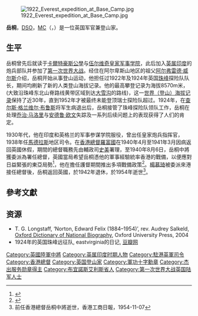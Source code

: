 {{Infobox military person
 |width_style        = person
 |name               = Edward F. Norton<br/>岳桐
 |honorific_suffix   = {{post-nominals|country=GBR|size=100%|DSO|MC}}
 |image              = <!-- 檔案不存在 File:EdwardFelixNorton.jpg ，可從英文維基百科取得 -->
 |caption            = 岳桐，攝於1952年。
 |birth_name         = Edward Felix Norton
 |birth_date         = {{birth date|1884|02|21|df=y}}
 |birth_place        = {{flag|阿根廷}}[[圣伊西德罗_(布宜诺斯艾利斯)|圣伊西德罗]]
 |death_date         = {{death date and age|1954|11|03|1884|02|21|df=y}}
 |death_place        = {{UK}}[[汉普郡|汉普郡]][[温彻斯特|温彻斯特]]
 |allegiance         = {{flagu|United Kingdom|size=20px}}
 | 職業              =  [[登山家|登山家]], [[军官|军官]]
 |branch_label       = Branch
 |branch             = [[File:Royal_Artillery_Badge.jpg|23px]] [[英國皇家砲兵|英國皇家砲兵]]
 |serviceyears_label = Service years
 |serviceyears       = 1903–1942
 |rank               = [[中將|中將]]（Lieutenant-general）
 |battles_label      = 參與遠征
 |battles            = {{plainlist|class=nowrap|
* {{tsl|en|1922 British Mount Everest expedition|1922年英國珠穆朗瑪峰遠征隊}}
* {{tsl|en|1924 British Mount Everest expedition|1924年英國珠穆朗瑪峰遠征隊}}
* {{tsl|en|1952 Swiss Mount Everest expedition|1952年瑞士珠穆朗瑪峰遠征隊}}
}}
}}

[[File:1922_Everest_expedition_at_Base_Camp.jpg|thumb]]

'''岳桐'''，[[傑出服務勳章|DSO]]，[[傑出服務勳章|MC]]（{{lang-en|Edward Felix Norton}}，{{bd|1884年|2月21日|1954年|11月3日}}）是一位英国军官兼登山家。

==生平==
岳桐曾先后就读于[[卡爾特豪斯公學|卡爾特豪斯公學]]与[[伍尔维奇皇家军事学院|伍尔维奇皇家军事学院]]，此后加入[[英属印度|英属印度]]的炮兵部队并参加了[[第一次世界大战|第一次世界大战]]。经住在阿尔卑斯山地区的祖父[[阿尔弗雷德·威尔斯|阿尔弗雷德·威尔斯]]介绍，岳桐开始从事登山运动，他担任过1922年及1924年英国[[珠峰|珠峰]]探险队队长，期间均刷新了新的人类登山海拔记录。他的最高攀登记录为海拔8570m米，(大致沿珠峰东北山脊路线黄带区域到达[[大雪沟|大雪沟]]的路线)，这一[[世界（登山）海拔记录|世界（登山）海拔记录]]保持了近30年，直到1952年才被最终未能登顶瑞士探险队超过。1924年，在[[查尔斯·格兰维尔·布鲁斯|查尔斯·格兰维尔·布鲁斯]]将军生病退出后，岳桐接管了珠峰探险队领队工作，岳桐在处理[[乔治·马洛里|乔治·马洛里]]与[[安德鲁·欧文|安德鲁·欧文]]失踪及一系列后续问题上的表现获得了人们的肯定。

1930年代，他在印度和英格兰的军事参谋学院服役，曾出任皇家炮兵指挥官，1938年任[[馬德拉斯|馬德拉斯]]地区司令。在[[香港總督|香港總督]][[羅富國|羅富國]]在1940年4月至1941年3月因病返回英國休假，期間的總督職務先由輔政司[[史美|史美]]署理，至1940年8月6日，岳桐中將獲委派為署任總督，英國當局希望岳桐憑他的軍事經驗統率香港的戰備，以便應對日益緊張的東亞局勢<ref name="b9789888254347-87">{{cite book |author1=鄺智文 |coauthors=蔡耀倫 |title=孤獨前哨──太平洋戰爭中的香港戰役 |date=2013-09 |publisher=天地圖書 |location=香港 |isbn=9789888254347 |pages=87}}</ref>，他在擔任護督期間推出多項戰備政策<ref name="香港淪陷港督有沒有責任">{{cite news |title=香港淪陷 港督有沒有責任？ |url=https://www.wetoasthk.com/%E3%80%90%E9%A6%99%E6%B8%AF%E4%BF%9D%E8%A1%9B%E6%88%B0%E3%80%91%E9%A6%99%E6%B8%AF%E6%B7%AA%E9%99%B7-%E6%B8%AF%E7%9D%A3%E6%9C%89%E6%B2%92%E6%9C%89%E8%B2%AC%E4%BB%BB%EF%BC%9F/ |accessdate=2021-06-14 |work=港識多史 |date=2018-11-17 |archiveurl=https://web.archive.org/web/20210614044553/https://www.wetoasthk.com/%E3%80%90%E9%A6%99%E6%B8%AF%E4%BF%9D%E8%A1%9B%E6%88%B0%E3%80%91%E9%A6%99%E6%B8%AF%E6%B7%AA%E9%99%B7-%E6%B8%AF%E7%9D%A3%E6%9C%89%E6%B2%92%E6%9C%89%E8%B2%AC%E4%BB%BB%EF%BC%9F/ |archivedate=2021-06-14 |deadurl=no }}</ref>。[[楊慕琦|楊慕琦]]被委派來港接任總督後，岳桐返回英國，於1942年退休，於1954年逝世<ref>前任香港總督岳桐中將逝世，香港工商日報，1954-11-07</ref>。

==參考文獻==
{{reflist|2}}

==资源==
*T. G. Longstaff, ‘Norton, Edward Felix (1884–1954)’, rev. Audrey Salkeld, [http://www.oxforddnb.com/view/article/35258 Oxford Dictionary of National Biography], Oxford University Press, 2004
*1924年的英国珠峰远征队, eastvirginia的日记, [http://www.douban.com/note/191115038/ 豆瓣网] {{Wayback|url=http://www.douban.com/note/191115038/ |date=20191101055132 }}

{{Authority control}}

{{DEFAULTSORT:Norton, Edward Felix}}
[[Category:英國陸軍中將|Category:英國陸軍中將]]
[[Category:英属印度时期人物|Category:英属印度时期人物]]
[[Category:駐港英軍司令|Category:駐港英軍司令]]
[[Category:香港總督|Category:香港總督]]
[[Category:英国登山家|Category:英国登山家]]
[[Category:軍功十字勳章|Category:軍功十字勳章]]
[[Category:杰出服务勋章得主|Category:杰出服务勋章得主]]
[[Category:布宜諾斯艾利斯省人|Category:布宜諾斯艾利斯省人]]
[[Category:第一次世界大战英国陆军人士|Category:第一次世界大战英国陆军人士]]
